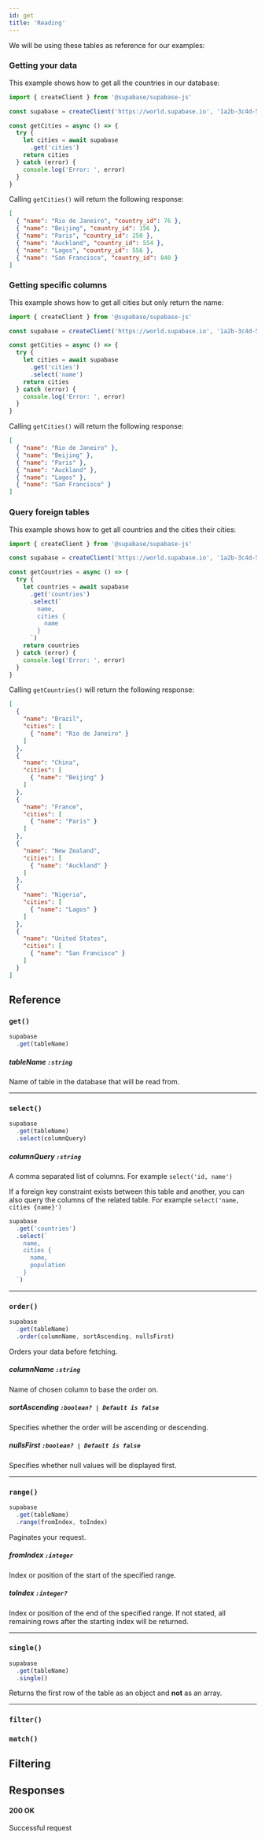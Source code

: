 ```yaml
---
id: get
title: 'Reading'
---
```



We will be using these tables as reference for our examples:

<DummyData />

### Getting your data

This example shows how to get all the countries in our database:

<!-- prettier-ignore -->
```js {7-8}
import { createClient } from '@supabase/supabase-js'

const supabase = createClient('https://world.supabase.io', '1a2b-3c4d-5e6f-7g8h')

const getCities = async () => {
  try {
    let cities = await supabase
      .get('cities')
    return cities
  } catch (error) {
    console.log('Error: ', error)
  }
}
```

<Collapsable title="Toggle Example Response">

Calling `getCities()` will return the following response:

```json
[
  { "name": "Rio de Janeiro", "country_id": 76 },
  { "name": "Beijing", "country_id": 156 },
  { "name": "Paris", "country_id": 250 },
  { "name": "Auckland", "country_id": 554 },
  { "name": "Lagos", "country_id": 556 },
  { "name": "San Francisco", "country_id": 840 }
]
```

</Collapsable>

### Getting specific columns

This example shows how to get all cities but only return the name:

<!-- prettier-ignore -->
```js {9}
import { createClient } from '@supabase/supabase-js'

const supabase = createClient('https://world.supabase.io', '1a2b-3c4d-5e6f-7g8h')

const getCities = async () => {
  try {
    let cities = await supabase
      .get('cities')
      .select('name')
    return cities
  } catch (error) {
    console.log('Error: ', error)
  }
}
```

<Collapsable title="Toggle Example Response">
  
Calling `getCities()` will return the following response:

```json
[
  { "name": "Rio de Janeiro" },
  { "name": "Beijing" },
  { "name": "Paris" },
  { "name": "Auckland" },
  { "name": "Lagos" },
  { "name": "San Francisco" }
]
```

</Collapsable>

### Query foreign tables


This example shows how to get all countries and the cities their cities:

<!-- prettier-ignore -->
```js {9-14}
import { createClient } from '@supabase/supabase-js'

const supabase = createClient('https://world.supabase.io', '1a2b-3c4d-5e6f-7g8h')

const getCountries = async () => {
  try {
    let countries = await supabase
      .get('countries')
      .select(`
        name,
        cities {
          name
        }
      `)
    return countries
  } catch (error) {
    console.log('Error: ', error)
  }
}
```



<Collapsable title="Toggle Example Response">

Calling `getCountries()` will return the following response:

```json
[
  {
    "name": "Brazil",  
    "cities": [
      { "name": "Rio de Janeiro" }
    ]
  },
  {
    "name": "China", 
    "cities": [
      { "name": "Beijing" }
    ]
  },
  {
    "name": "France", 
    "cities": [
      { "name": "Paris" }
    ]
  },
  {
    "name": "New Zealand", 
    "cities": [
      { "name": "Auckland" }
    ]
  },
  {
    "name": "Nigeria", 
    "cities": [
      { "name": "Lagos" }
    ]
  },
  {
    "name": "United States", 
    "cities": [
      { "name": "San Francisco" }
    ]
  }
]
```

</Collapsable>

## Reference


### `get()`

<!-- prettier-ignore -->
```js {2}
supabase
  .get(tableName)
```

##### tableName `:string`
Name of table in the database that will be read from.


----

### `select()`

<!-- prettier-ignore -->
```js {3}
supabase
  .get(tableName)
  .select(columnQuery)
```

##### columnQuery `:string`
A comma separated list of columns. For example `select('id, name')`

If a foreign key constraint exists between this table 
and another, you can also query the columns of the related table. For example `select('name, cities {name}')`

<Collapsable title="Show detailed example">

<!-- prettier-ignore -->
```js
supabase
  .get('countries')
  .select(`
    name,
    cities {
      name,
      population
    }
  `)
```

</Collapsable>

----

### `order()`

<!-- prettier-ignore -->
```js {3}
supabase
  .get(tableName)
  .order(columnName, sortAscending, nullsFirst)
```

Orders your data before fetching.

##### columnName `:string`
Name of chosen column to base the order on.

##### sortAscending `:boolean? | Default is false`
Specifies whether the order will be ascending or descending.

##### nullsFirst `:boolean? | Default is false`
Specifies whether null values will be displayed first.

----

### `range()`

<!-- prettier-ignore -->
```js {3}
supabase
  .get(tableName)
  .range(fromIndex, toIndex)
```

Paginates your request.

##### fromIndex `:integer`
Index or position of the start of the specified range.

##### toIndex `:integer?`
Index or position of the end of the specified range. If not stated, all remaining rows after the starting index will be returned.

----

### `single()`

<!-- prettier-ignore -->
```js {3}
supabase
  .get(tableName)
  .single()
```

Returns the first row of the table as an object and **not** as an array.

----

### `filter()`



### `match()`

<Match />

## Filtering

<CommonFilters verb="get" />

## Responses

#### 200 OK
Successful request

<CommonResponses />